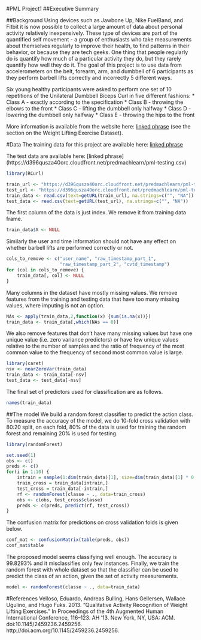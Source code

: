 #PML Project1
##Executive Summary


##Background
Using devices such as Jawbone Up, Nike FuelBand, and Fitbit it is now possible to collect a large amount of data about personal activity relatively inexpensively. These type of devices are part of the quantified self movement - a group of enthusiasts who take measurements about themselves regularly to improve their health, to find patterns in their behavior, or because they are tech geeks. One thing that people regularly do is quantify how much of a particular activity they do, but they rarely quantify how well they do it. The goal of this project is to use data from accelerometers on the belt, forearm, arm, and dumbbell of 6 participants as they perform barbell lifts correctly and incorrectly 5 different ways.

Six young healthy participants were asked to perform one set of 10 repetitions of the Unilateral Dumbbell Biceps Curl in five different fashions:
* Class A - exactly according to the specification
* Class B - throwing the elbows to the front
* Class C - lifting the dumbbell only halfway
* Class D - lowering the dumbbell only halfway
* Class E - throwing the hips to the front

More information is available from the website here: [linked phrase](http://groupware.les.inf.puc-rio.br/har) (see the section on the Weight Lifting Exercise Dataset).

#Data
The training data for this project are available here: [linked phrase](https://d396qusza40orc.cloudfront.net/predmachlearn/pml-training.csv)

The test data are available here: [linked phrase] (https://d396qusza40orc.cloudfront.net/predmachlearn/pml-testing.csv)

```{r}
library(RCurl)

train_url <- "https://d396qusza40orc.cloudfront.net/predmachlearn/pml-training.csv"
test_url <- "https://d396qusza40orc.cloudfront.net/predmachlearn/pml-testing.csv"
train_data <- read.csv(text=getURL(train_url), na.strings=c("", "NA"))
test_data <- read.csv(text=getURL(test_url), na.strings=c("", "NA"))
```

The first column of the data is just index. We remove it from training data frame.

```{r}
train_data$X <- NULL
```

Similarly the user and time information should not have any effect on whether barbell lifts are performed correctly or not.

```{r}
cols_to_remove <- c("user_name", "raw_timestamp_part_1",
                    "raw_timestamp_part_2", "cvtd_timestamp")
for (col in cols_to_remove) {
    train_data[, col] <- NULL
}
```

Many columns in the dataset have mostly missing values. We remove features from the training and testing data that have too many missing values, where imputing is not an option.

```{r}
NAs <- apply(train_data,2,function(x) {sum(is.na(x))})
train_data <- train_data[,which(NAs == 0)]
```

We also remove features that don't have many missing values but have one unique value (i.e. zero variance predictors) or have few unique values relative to the number of samples and the ratio of frequency of the most common value to the frequency of second most common value is large.

```{r}
library(caret)
nsv <- nearZeroVar(train_data)
train_data <- train_data[-nsv]
test_data <- test_data[-nsv]
```

The final set of predictors used for classification are as follows.

```{r}
names(train_data)
```

##The model
We build a random forest classifier to predict the action class. To measure the accuracy of the model, we do 10-fold cross validation with 80:20 split, on each fold, 80% of the data is used for training the random forest and remaining 20% is used for testing.

```{r}
library(randomForest)

set.seed(1)
obs <- c()
preds <- c()
for(i in 1:10) {
    intrain = sample(1:dim(train_data)[1], size=dim(train_data)[1] * 0.8, replace=F)
    train_cross = train_data[intrain,]
    test_cross = train_data[-intrain,]
    rf <- randomForest(classe ~ ., data=train_cross)
    obs <- c(obs, test_cross$classe)
    preds <- c(preds, predict(rf, test_cross))
}
```

The confusion matrix for predictions on cross validation folds is given below.

```{r}
conf_mat <- confusionMatrix(table(preds, obs))
conf_mat$table
```

The proposed model seems classifying well enough. The accuracy is 99.8293% and it misclassifies only few instances. Finally, we train the random forest with whole dataset so that the classifier can be used to predict the class of an action, given the set of activity measurements.

```{r}
model <- randomForest(classe ~ ., data=train_data)
```

#References
Velloso, Eduardo, Andreas Bulling, Hans Gellersen, Wallace Ugulino, and Hugo Fuks. 2013. “Qualitative Activity Recognition of Weight Lifting Exercises.” In Proceedings of the 4th Augmented Human International Conference, 116–123. AH ’13. New York, NY, USA: ACM. doi:10.1145/2459236.2459256. http://doi.acm.org/10.1145/2459236.2459256.

